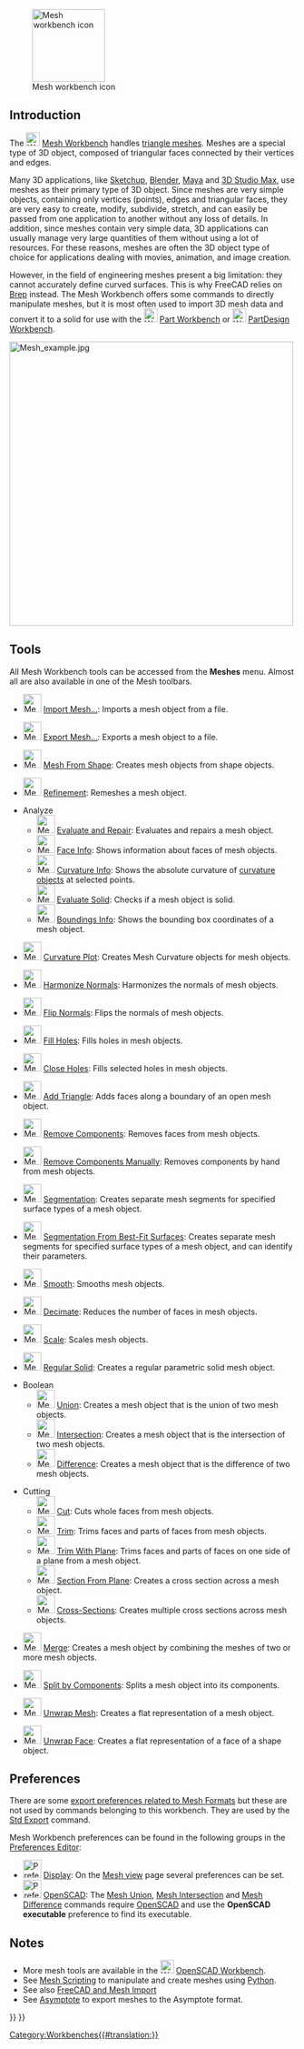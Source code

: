 <languages/>
<translate>

<!--T:25-->
{{Docnav
|[[Material_Workbench|Material Workbench]]
|[[OpenSCAD_Workbench|OpenSCAD Workbench]]
|IconL=Workbench_Material.svg
|IconR=Workbench_OpenSCAD.svg
}}

<!--T:26-->
[[Image:Workbench_Mesh.svg|thumb|128px|Mesh workbench icon]]

</translate>
{{TOCright}}
<translate>

==Introduction== <!--T:27-->

<!--T:1-->
The [[Image:Workbench_Mesh.svg|24px]] [[Mesh_Workbench|Mesh Workbench]] handles [https://en.wikipedia.org/wiki/Triangle_mesh triangle meshes]. Meshes are a special type of 3D object, composed of triangular faces connected by their vertices and edges.

<!--T:4-->
Many 3D applications, like [https://en.wikipedia.org/wiki/Sketchup Sketchup], [https://en.wikipedia.org/wiki/Blender_(software) Blender], [https://en.wikipedia.org/wiki/Maya_(software) Maya] and [https://en.wikipedia.org/wiki/3d_max 3D Studio Max], use meshes as their primary type of 3D object. Since meshes are very simple objects, containing only vertices (points), edges and triangular faces, they are very easy to create, modify, subdivide, stretch, and can easily be passed from one application to another without any loss of details. In addition, since meshes contain very simple data, 3D applications can usually manage very large quantities of them without using a lot of resources. For these reasons, meshes are often the 3D object type of choice for applications dealing with movies, animation, and image creation.

<!--T:5-->
However, in the field of engineering meshes present a big limitation: they cannot accurately define curved surfaces. This is why FreeCAD relies on [[wikipedia:Boundary representation|Brep]] instead. The Mesh Workbench offers some commands to directly manipulate meshes, but it is most often used to import 3D mesh data and convert it to a solid for use with the [[Image:Workbench_Part.svg|24px]] [[Part_Workbench|Part Workbench]] or [[Image:Workbench_PartDesign.svg|24px]] [[PartDesign_Workbench|PartDesign Workbench]].

</translate>
[[Image:Mesh_example.jpg|500px]]
<translate>

==Tools== <!--T:7-->

<!--T:8-->
All Mesh Workbench tools can be accessed from the '''Meshes''' menu. Almost all are also available in one of the Mesh toolbars.

<!--T:28-->
* [[Image:Mesh_Import.svg|32px]] [[Mesh_Import|Import Mesh…]]: Imports a mesh object from a file.

<!--T:29-->
* [[Image:Mesh_Export.svg|32px]] [[Mesh_Export|Export Mesh…]]: Exports a mesh object to a file.

<!--T:30-->
* [[Image:Mesh_FromPartShape.svg|32px]] [[Mesh_FromPartShape|Mesh From Shape]]: Creates mesh objects from shape objects.

<!--T:31-->
* [[Image:Mesh_RemeshGmsh.svg|32px]] [[Mesh_RemeshGmsh|Refinement]]: Remeshes a mesh object.

<!--T:12-->
* Analyze
** [[Image:Mesh_Evaluation.svg|32px]] [[Mesh_Evaluation|Evaluate and Repair]]: Evaluates and repairs a mesh object.
** [[Image:Mesh_EvaluateFacet.svg|32px]] [[Mesh_EvaluateFacet|Face Info]]: Shows information about faces of mesh objects.
** [[Image:Mesh_CurvatureInfo.svg|32px]] [[Mesh_CurvatureInfo|Curvature Info]]: Shows the absolute curvature of [[Mesh_VertexCurvature|curvature objects]] at selected points.
** [[Image:Mesh_EvaluateSolid.svg|32px]] [[Mesh_EvaluateSolid|Evaluate Solid]]: Checks if a mesh object is solid.
** [[Image:Mesh_BoundingBox.svg|32px]] [[Mesh_BoundingBox|Boundings Info]]: Shows the bounding box coordinates of a mesh object.

<!--T:32-->
* [[Image:Mesh_VertexCurvature.svg|32px]] [[Mesh_VertexCurvature|Curvature Plot]]: Creates Mesh Curvature objects for mesh objects.

<!--T:33-->
* [[Image:Mesh_HarmonizeNormals.svg|32px]] [[Mesh_HarmonizeNormals|Harmonize Normals]]: Harmonizes the normals of mesh objects.

<!--T:34-->
* [[Image:Mesh_FlipNormals.svg|32px]] [[Mesh_FlipNormals|Flip Normals]]: Flips the normals of mesh objects.

<!--T:35-->
* [[Image:Mesh_FillupHoles.svg|32px]] [[Mesh_FillupHoles|Fill Holes]]: Fills holes in mesh objects.

<!--T:36-->
* [[Image:Mesh_FillInteractiveHole.svg|32px]] [[Mesh_FillInteractiveHole|Close Holes]]: Fills selected holes in mesh objects.

<!--T:37-->
* [[Image:Mesh_AddFacet.svg|32px]] [[Mesh_AddFacet|Add Triangle]]: Adds faces along a boundary of an open mesh object.

<!--T:38-->
* [[Image:Mesh_RemoveComponents.svg|32px]] [[Mesh_RemoveComponents|Remove Components]]: Removes faces from mesh objects.

<!--T:39-->
* [[Image:Mesh_RemoveCompByHand.svg|32px]] [[Mesh_RemoveCompByHand|Remove Components Manually]]: Removes components by hand from mesh objects.

<!--T:40-->
* [[Image:Mesh_Segmentation.svg|32px]] [[Mesh_Segmentation|Segmentation]]: Creates separate mesh segments for specified surface types of a mesh object.

<!--T:41-->
* [[Image:Mesh_SegmentationBestFit.svg|32px]] [[Mesh_SegmentationBestFit|Segmentation From Best-Fit Surfaces]]: Creates separate mesh segments for specified surface types of a mesh object, and can identify their parameters.

<!--T:42-->
* [[Image:Mesh_Smoothing.svg|32px]] [[Mesh_Smoothing|Smooth]]: Smooths mesh objects.

<!--T:43-->
* [[Image:Mesh_Decimating.svg|32px]] [[Mesh_Decimating|Decimate]]: Reduces the number of faces in mesh objects.

<!--T:44-->
* [[Image:Mesh_Scale.svg|32px]] [[Mesh_Scale|Scale]]: Scales mesh objects.

<!--T:45-->
* [[Image:Mesh_BuildRegularSolid.svg|32px]] [[Mesh_BuildRegularSolid|Regular Solid]]: Creates a regular parametric solid mesh object.

<!--T:14-->
* Boolean
** [[Image:Mesh_Union.svg|32px]] [[Mesh_Union|Union]]: Creates a mesh object that is the union of two mesh objects.
** [[Image:Mesh_Intersection.svg|32px]] [[Mesh_Intersection|Intersection]]: Creates a mesh object that is the intersection of two mesh objects.
** [[Image:Mesh_Difference.svg|32px]] [[Mesh_Difference|Difference]]: Creates a mesh object that is the difference of two mesh objects.

<!--T:20-->
* Cutting
** [[Image:Mesh_PolyCut.svg|32px]] [[Mesh_PolyCut|Cut]]: Cuts whole faces from mesh objects.
** [[Image:Mesh_PolyTrim.svg|32px]] [[Mesh_PolyTrim|Trim]]: Trims faces and parts of faces from mesh objects.
** [[Image:Mesh_TrimByPlane.svg|32px]] [[Mesh_TrimByPlane|Trim With Plane]]: Trims faces and parts of faces on one side of a plane from a mesh object.
** [[Image:Mesh_SectionByPlane.svg|32px]] [[Mesh_SectionByPlane|Section From Plane]]: Creates a cross section across a mesh object.
** [[Image:Mesh_CrossSections.svg|32px]] [[Mesh_CrossSections|Cross-Sections]]: Creates multiple cross sections across mesh objects.

<!--T:46-->
* [[Image:Mesh_Merge.svg|32px]] [[Mesh_Merge|Merge]]: Creates a mesh object by combining the meshes of two or more mesh objects.

<!--T:52-->
* [[Image:Mesh_SplitComponents.svg|32px]] [[Mesh_SplitComponents|Split by Components]]: Splits a mesh object into its components.

<!--T:47-->
* [[Image:MeshPart_CreateFlatMesh.svg|32px]] [[MeshPart_CreateFlatMesh|Unwrap Mesh]]: Creates a flat representation of a mesh object.

<!--T:48-->
* [[Image:MeshPart_CreateFlatFace.svg|32px]] [[MeshPart_CreateFlatFace|Unwrap Face]]: Creates a flat representation of a face of a shape object.

==Preferences== <!--T:18-->

<!--T:50-->
There are some [[Import_Export_Preferences#Mesh_Formats|export preferences related to Mesh Formats]] but these are not used by commands belonging to this workbench. They are used by the [[Std_Export|Std Export]] command.

<!--T:51-->
Mesh Workbench preferences can be found in the following groups in the [[Preferences_Editor|Preferences Editor]]:
* [[Image:Preferences-display.svg|32px]] [[Preferences_Editor#Display|Display]]: On the [[Preferences_Editor#Mesh_view|Mesh view]] page several preferences can be set.
* [[Image:Preferences-openscad.svg|32px]] [[OpenSCAD_Preferences|OpenSCAD]]: The [[Mesh_Union|Mesh Union]], [[Mesh_Intersection|Mesh Intersection]] and [[Mesh_Difference|Mesh Difference]] commands require [http://www.openscad.org/ OpenSCAD] and use the '''OpenSCAD executable''' preference to find its executable.

==Notes== <!--T:16-->

<!--T:17-->
* More mesh tools are available in the [[Image:Workbench_OpenSCAD.svg|24px]] [[OpenSCAD_Workbench|OpenSCAD Workbench]].
* See [[Mesh_Scripting|Mesh Scripting]] to manipulate and create meshes using [[Python|Python]].
* See also [[FreeCAD_and_Mesh_Import|FreeCAD and Mesh Import]]
* See [[Asymptote|Asymptote]] to export meshes to the Asymptote format.


<!--T:10-->
{{Docnav
|[[Material_Workbench|Material Workbench]]
|[[OpenSCAD_Workbench|OpenSCAD Workbench]]
|IconL=Workbench_Material.svg
|IconR=Workbench_OpenSCAD.svg
}}

</translate>
{{Mesh Tools navi{{#translation:}}}}
{{Userdocnavi{{#translation:}}}}
[[Category:Workbenches{{#translation:}}]]